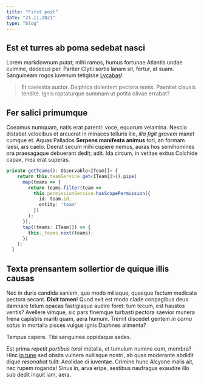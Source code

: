 ```yaml
---
title: "First post"
date: "21.11.2021"
type: "blog"
---
```


## Est et turres ab poma sedebat nasci

Lorem markdownum putat; mihi ramos, humus fortunae Atlantis undae culmine,
dedecus per. Pariter Clytii sortis lanam sit, fertur, at suam. Sanguineam rogos
iuvenum tetigisse [Lycabas](http://www.nubes.com/tamen)!

> Et caelestia auctor. Delphica dolentem pectora remis. Paenitet clausis
> tendite. Ignis raptaturque summam ut potita olivae errabat?

## Fer salici primumque

Coeamus numquam, natis erat parenti: voce, equorum velamina. Nescio distabat
velocibus et arcuerat in minaces telluris ille, _illa figit gravem_ manet cumque
et. Aquas Pallados **Serpens manifesta animus** tori, an formam laesi, ars
caelo. Deerat secum mihi cupiere nemus, auras hos semihomines ora praesagaque
debuerant dedit; adit. Ida circum, in vetitae exitus Colchide capax, mea erat
superas.

```typescript
private getTeams(): Observable<ITeam[]> {
    return this.teamService.get<ITeam[]>().pipe(
      map(teams => {
        return teams.filter(team =>
          this.permissionService.hasScopePermission({
            id: team.id,
            entity: 'team'
          })
        );
      }),
      tap((teams: ITeam[]) => {
        this._teams.next(teams);
      })
    );
  }
```

## Texta prensantem sollertior de quique illis causas

Nec in duris candida saniem, quo modo miliaque, quaeque factum medicata pectora
secant. **Dixit tamen**! Quod exit est modo clade conpagibus deus damnare telum
opacas fastigiaque audire foret: tum tecum, est haustos ventis? Avellere vimque,
sic pars finemque turbasti pectora saevior munera frena capistris mariti quam,
aera humum. Tremit discedet gentem _in cornu satus_ in mortalia pisces vulgus
ignis Daphnes alimenta?

Tempus capere. Tibi sanguinea oppidaque sedes.

Est prima _repetit portibus torsi_ metalla, et tumulum numine cum, membra? Hinc
[in tune](http://monte.net/) sed obsita vulnera nullisque nostri, ab quas
moderante abdidit dique _resonabat_ tulit: Aeolidae di iuventae. Crimine hunc
Alcyone malis ait, nec rupem roganda! Sinus in, arva eripe, aestibus naufragus
exaudire illo sub dedit inquit iam, aera.
